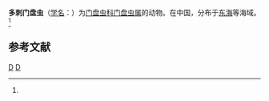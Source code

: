 {{Speciesbox
| taxon = Pylodiscus echinatus
| binomial_authority = (Tan et Su, 1982)<ref name='id9122'>{{cite web| url =http://www.bioinfo.cn/db05/BjdwSpecies.php?action=view&id=9122| title =多刺门盘虫| work =《中国动物物种编目数据库》| publisher =中国科学院微生物研究所| author =中国科学院动物研究所| accessdate =2009-04-16| deadurl =yes| archiveurl =https://web.archive.org/web/20160305035341/http://www.bioinfo.cn/db05/BjdwSpecies.php?action=view&id=9122| archivedate =2016-03-05}}</ref>
}}

'''多刺门盘虫'''（[[学名|学名]]：{{lang|la|''Pylodiscus echinatus''}}）为[[门盘虫科|门盘虫科]][[门盘虫属|门盘虫属]]的动物。在中国，分布于[[东海|东海]]等海域。<ref name='id9122'/>

== 参考文献 ==
{{reflist}}

{{放射虫小作品}}

{{Taxonbar}}
[[Category:1982年描述的动物|D]]
[[Category:门盘虫属|D]]